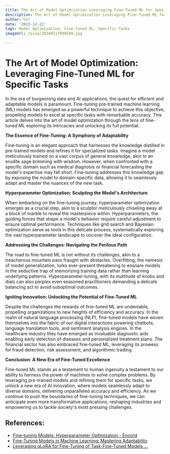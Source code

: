 ```yaml
---
title: The Art of Model Optimization Leveraging Fine-Tuned ML for Specific Tasks
description: The Art of Model Optimization Leveraging Fine-Tuned ML for Specific Tasks
author: Usf
date: '2023-12-22'
tags: Model Optimization, Fine-Tuned ML, Specific Tasks
imageUrl: /pixa/20240117090500.jpg

---
```

# The Art of Model Optimization: Leveraging Fine-Tuned ML for Specific Tasks

In  the era of burgeoning data and AI applications, the quest for efficient and adaptable models is paramount. Fine-tuning  pre-trained  machine learning (ML) models has  emerged as a  powerful technique to achieve this objective, propelling models to excel  at specific tasks with remarkable accuracy. This article delves into the art of model optimization  through the lens of fine-tuned  ML exploring its intricacies and unlocking its full potential.

**The Essence of Fine-Tuning: A Symphony of Adaptability**

Fine-tuning is an elegant approach that  harnesses the knowledge distilled in pre-trained models and refines it  for specialized tasks. Imagine a model meticulously trained on a vast  corpus of general knowledge, akin to an erudite sage brimming with wisdom. However, when confronted with  a specific domain such as medical diagnosis  or  financial forecasting the model's expertise may fall short. Fine-tuning addresses this knowledge gap by exposing  the model to domain-specific data, allowing it  to seamlessly  adapt and master the nuances  of the new  task.

**Hyperparameter Optimization: Sculpting the Model's Architecture**

When  embarking on the fine-tuning journey, hyperparameter  optimization  emerges as a crucial step, akin to a sculptor meticulously chiseling away at a block of marble to reveal the masterpiece within. Hyperparameters, the guiding forces that shape a model's behavior require careful adjustment to ensure optimal performance.  Techniques like grid search and Bayesian  optimization serve as tools in this delicate process, systematically exploring the vast hyperparameter landscape to uncover the ideal configuration.

**Addressing the Challenges: Navigating  the Perilous Path**

The road to fine-tuned ML is not without its challenges, akin to a treacherous mountain pass fraught  with obstacles. Overfitting, the nemesis of model generalization, lurks ever-present threatening to  ensnare models in the seductive trap of memorizing training data rather than learning underlying patterns. Hyperparameter tuning, with its  multitude of knobs  and dials can also  perplex even seasoned practitioners demanding  a delicate balancing act to avoid suboptimal outcomes.

**Igniting Innovation: Unlocking the Potential of Fine-Tuned ML**

Despite the challenges the rewards of fine-tuned ML are  undeniable, propelling organizations to new heights of efficiency and accuracy. In  the realm of natural language processing (NLP), fine-tuned models have woven themselves into the fabric of our digital interactions  powering chatbots, language translation  tools, and  sentiment analysis engines. In the healthcare industry they have emerged as  invaluable diagnostic aids enabling early detection of diseases and personalized treatment plans. The  financial sector has  also embraced fine-tuned ML, leveraging its prowess for fraud detection, risk assessment, and algorithmic trading.

**Conclusion: A New Era of Fine-Tuned  Excellence**

Fine-tuned ML stands as a testament to human ingenuity a  testament to  our ability to harness the  power of machines to  solve complex problems. By leveraging pre-trained models and refining them for specific tasks, we unlock a  new era of AI innovation, where  models seamlessly adapt to diverse domains, delivering unparalleled accuracy and  efficiency. As we continue to push the boundaries of fine-tuning techniques, we can anticipate even more transformative applications, reshaping industries and empowering  us to tackle society's  most pressing challenges.

## References:
- [Fine-tuning Models: Hyperparameter Optimization - Encord](https://encord.com/blog/fine-tuning-models-hyperparameter-optimization/)
- [Fine-Tuning Models in Machine Learning: Mastering Adaptability](https://medium.com/@saba99/fine-tuning-models-in-machine-learning-mastering-adaptability-b78d4400b6d8)
- [Leveraging qLoRA for Fine-Tuning of Task-Fine-Tuned Models ...](https://towardsdatascience.com/leveraging-qlora-for-fine-tuning-of-task-fine-tuned-models-without-catastrophic-forgetting-d9bcd594cff4)
